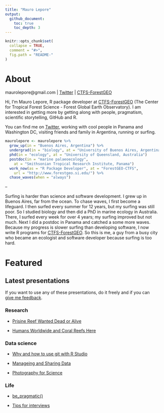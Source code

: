 ```yaml
---
title: "Mauro Lepore"
output:
  github_document:
    toc: true
    toc_depth: 3
---
```


```r
knitr::opts_chunk$set(
  collapse = TRUE,
  comment = "#>",
  fig.path = "README-"
)
```

# About

maurolepore@gmail.com | [Twitter](https://twitter.com/mauro_lepore) | [CTFS-ForestGEO](https://twitter.com/ForestGEO)

Hi, I'm Mauro Lepore, R package developer at [CTFS-ForestGEO](https://twitter.com/ForestGEO) (The Center for Tropical Forest Science - Forest Global Earth Observatory). I am interested in getting more by getting along with people, pragmatism, scientific storytelling, GitHub and R.

You can find me on [Twitter](https://twitter.com/mauro_lepore), working with cool people in Panama and Washington DC, visiting friends and family in Argentina, running or surfing.

```R
maurolepore <- maurolepore %>% 
  grow_up(in = "Buenos Aires, Argentina") %>% 
  undergrad(in = "biology", at = "University of Buenos Aires, Argentina") %>% 
  phd(in = "ecology", at = "University of Queensland, Australia")
  postdoc(in = "marine palaeoecology", 
    at = "Smithsonian Tropical Research Institute, Panama")
  work_now(as = "R Package Developer", at = "ForestGEO-CTFS", 
    url = "http://www.forestgeo.si.edu/") %>% 
  chase_waves(when = "always")
```

-- 

Surfing is harder than science and software development. I grew up in Buenos Aires, far from the ocean. To chase waves, I first become a lifeguard. I then surfed every summer for 12 years, but my surfing was still poor. So I studied biology and then did a PhD in marine ecology in Australia. There, I surfed every week for over 4 years; my surfing improved but not much. Next I did a postdoc in Panama and catched a some more waves. Because my progress is slower surfing than developing software, I now write R programs for [CTFS-ForestGEO](http://www.forestgeo.si.edu/). So this is me, a guy from a busy city who became an ecologist and software developer because surfing is too hard.

# Featured

## Latest presentations

If you want to use any of these presentations, do it freely and if you can [give me feedback](maurolepore@gmail.com).

### Research

- [Prisine Reef Wanted Dead or Alive](https://www.youtube.com/watch?v=MM29AB-52HY)

- [Humans Worldwide and Coral Reefs Here](http://rpubs.com/maurolepore/gbay)

### Data science

- [Why and how to use git with R Studio](http://rpubs.com/maurolepore/git)

- [Manageing and Sharing Data](http://rpubs.com/maurolepore/share)

- [Photography for Science](http://rpubs.com/maurolepore/photo4science)

### Life

- [be_pragmatic()](https://bookdown.org/maurolepore/pragmatic)

- [Tips for interviews](https://bookdown.org/maurolepore/interview)
